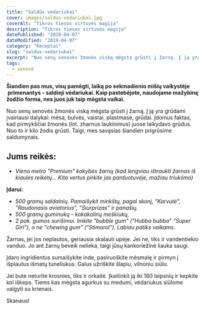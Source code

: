 ```yaml
---
title: "Saldūs vėdariukai"
cover: images/saldus-vedariukai.jpg
coverAlt: "Tikros tiesos virtuvės magija"
description: "Tikros tiesos virtuvės magija"
datePublished: "2019-04-07"
dateModified: "2019-04-07"
category: "Receptai" 
slug: "saldus-vedariukai"
excerpt: "Nuo senų senovės žmonės viską mėgsta grūsti į žarną. Į ją yra grūdami įvairiausi dalykai: mėsa, bulvės, vaistai, plastmasė, grūdai."
tags:
  - senovė
---
```


**Šiandien pas mus, visų pamėgti, laiką po sekmadienio mišių vaikystėje  primenantys - saldieji vėdariukai. Kaip pastebėjote, naudojame mažybinę žodžio forma, nes juos juk taip mėgsta vaikai.**

Nuo senų senovės žmonės viską mėgsta grūsti į žarną. Į ją yra grūdami įvairiausi dalykai: mėsa, bulvės, vaistai, plastmasė, grūdai. Įdomus faktas, kad pirmykščiai žmonės (lot. zharnus laukinimus) juose laikydavo grūdus. Nuo to ir kilo žodis grūsti. Taigi, mes savąsias šiandien prigrūsime saldumynais.

**Jums reikės:**
----------------

-   *Vieno metro "Premium" kokybės žarnų (kad lengviau ištraukti žarnas iš kiaulės reikėtų... Kita vertus pirkite jas parduotuvėje, mažiau triukšmo)*

**Įdarui:**

-   ‍*500 gramų saldainių. Pamaišykit minkštų, pagal skonį, "Karvutė", "Raudonasis aviatorius", "Siurprizas" ir panašių.*
-   *500 gramų guminukų - kokakolinų meškiukų,*
-   *2 pak. gumos surišimui. Imkite "bubble gum" ("Hubba bubba" "Super Girl"), o ne "chewing gum" ("Stimorol"). Labiau patiks vaikams.*

Žarnas, jei jos neplautos, geriausia skalauti upėje. Jei ne, tiks ir vandentiekio vanduo. Jo ant žarnų beveik nelieka, taigi jūsų kankoriežinė liauka saugi.

Įdaro ingridientus sumaišykite inde, pasiruoškite mėsmalę ir pirmyn į išplautus išmatų tuneliukus. Galus užriškite šlapiu, vilnoniu siūlu.

Jei bute neturite krosnies, tiks ir orkaitė. Įkaitinkit ją iki 180 laipsnių ir kepkite kol iškeps. Tiems kas mėgsta agurkus su medumi, vėdariukus siūlome valgyti su krienais.

Skanaus!